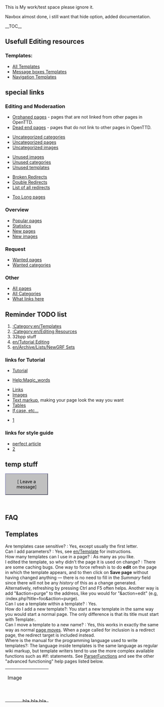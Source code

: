 This is My work/test space  please ignore it.


Navbox almost done, i still want that hide option, added documentation.

__TOC__



==Usefull Editing resources==

===Templates:===

*[[:Category:en/Templates|All Templates]]
*[[:Category:en/Message boxes|Message boxes Templates]]
*[[:Category:en/Navigation|Navigation Templates]]


==special links==
===Editing and Moderaation===

*[[Special:Lonelypages|Orphaned pages]] - pages that are not linked from other pages in OpenTTD.
*[[Special:Deadendpages|Dead end pages]] - pages that do not link to other pages in OpenTTD. 

*[[Special:Uncategorizedcategories|Uncategorized categories]]
*[[Special:Uncategorizedpages|Uncategorized pages]]
*[[Special:Uncategorizedimages|Uncategorized images]]

*[[Special:Unusedimages|Unused images]]
*[[Special:Unusedcategories|Unused categories]]
*[[Special:Unusedtemplates|Unused templates]]

*[[Special:BrokenRedirects|Broken Redirects]]
*[[Special:DoubleRedirects|Double Redirects]]
*[[Special:Listredirects|List of all redirects]]

*[[Special:Longpages|Too Long pages]]


===Overview===

*[[Special:Popularpages|Popular pages]]
*[[Special:Statistics|Statistics]]
*[[Special:Newpages|New pages]]
*[[Special:Newimages|New images]]


===Request===

*[[Special:Wantedpages|Wanted pages]]
*[[Special:Wantedcategories|Wanted categories]]


===Other===

*[[Special:Allpages|All pages]]
*[[Special:Categories|All Categories]]
*[[Special:Whatlinkshere|What links here]]




==Reminder TODO list==
# [[:Category:en/Templates]]
# [[:Category:en/Editing Resources]]
# 32bpp stuff
# [[en/Tutorial Editing]]
# [[en/Archive/Lists/NewGRF Sets]]



===links for Tutorial===

*[http://en.wikipedia.org/wiki/Wikipedia:Tutorial Tutorial]

*[http://www.mediawiki.org/wiki/Help:Magic_words Help:Magic_words]

*[http://meta.wikimedia.org/wiki/Help:Link Links]
*[http://www.mediawiki.org/wiki/Help:Images Images]
*[http://meta.wikimedia.org/wiki/Help:Advanced_editing Text markup], making your page look the way you want
*[http://meta.wikimedia.org/wiki/Help:Table Tables]
*[http://www.mediawiki.org/wiki/Help:Extension:ParserFunctions If,case, etc...]

* [http://meta.wikimedia.org/wiki/Cheatsheet]


=== links for style guide ===
* [http://en.wikipedia.org/wiki/Wikipedia:The perfect article]
* [http://en.wikipedia.org/wiki/Wikipedia:Manual_of_Style]



==temp stuff==
<!-- leave a message :) -->
<div class="plainlinks" style="background-color:#C0C0C0;border:2px outset #9999bb;text-align:center;padding:2px 5px;width:125px">[{{fullurl:User talk:{{PAGENAMEE}}|action=edit&section=new}} <font color=#000000>Leave a message</font>]</div><br><noinclude>

==FAQ==
==Templates==
; Are templates case sensitive? : Yes, except usually the first letter.
; Can I add parameters? : Yes, see [[en/Template]] for instructions.
; How many templates can I use in a page? : As many as you like.
; I edited the template, so why didn't the page it is used on change? : There are some caching bugs. One way to force refresh is to do '''edit''' on the page in which the template appears, and to then click on '''Save page''' without having changed anything&nbsp;— there is no need to fill in the ''Summary'' field since there will not be any ''history'' of this as a change generated.  Alternatively, refreshing by pressing Ctrl and F5 often helps.  Another way is add "&action=purge" to the address, like you would for "&action=edit" (e.g, :index.php?title=foo&action=purge).
; Can I use a template within a template? : Yes.
;How do I add a new template?: You start a new template in the same way you would start a normal page. The only difference is that its title must start with Template:.
; Can I move a template to a new name? : Yes, this works in exactly the same way as normal [[en/Renaming (moving) a page|page moves]]. When a page called for inclusion is a redirect page, the redirect target is included instead.
; Where is the manual for the programming language used to write templates?: The language inside templates is the same language as regular wiki markup, but template writers tend to use the more complex available functions such as #if: statements.  See [[en/Mw/Help/Extension/ParserFunctions|ParserFunctions]] and see the other "advanced functioning" help pages listed below.


<!--Template sandbox -->

<includeonly>
{| style="background:#c0c0c0; border:1px solid #000000; -moz-border-radius:5px;"
|- align="center"
|

<div style="position:relative; height: 100px; width: 125px;">
<div style="position: absolute; top: 80px; left: 0px; width: 125px; overflow: hidden; line-height: 12px; z-index: 4; text-align: right;">

bla bla bla 
</div>

<div style="position: absolute; top: 0px; left: 0px; z-index: 2">Image</div>
</div>
|}</includeonly>